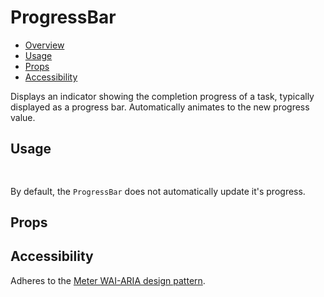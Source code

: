 

<Meta of={ProgressBarStories} />

# ProgressBar

- [Overview](#overview)
- [Usage](#usage)
- [Props](#props)
- [Accessibility](#accessibility)

Displays an indicator showing the completion progress of a task, typically displayed as a progress bar. Automatically
animates to the new progress value.

<ViewSource path="components/ProgressBar" />

<Canvas of={ProgressBarStories.Animated} />

## Usage

```js
import { ProgressBar } from '@strapi/design-system';
```

By default, the `ProgressBar` does not automatically update it's progress.

<Canvas of={ProgressBarStories.Base} />

## Props

<ArgTypes of={ProgressBar} />

## Accessibility

Adheres to the [Meter WAI-ARIA design pattern](https://www.w3.org/WAI/ARIA/apg/patterns/meter/).
